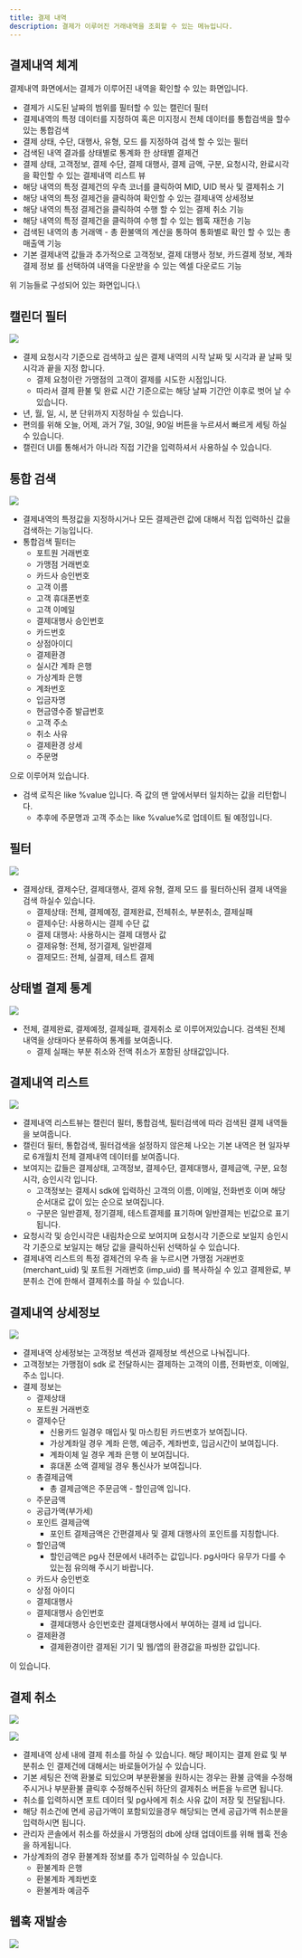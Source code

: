```yaml
---
title: 결제 내역
description: 결제가 이루어진 거래내역을 조회할 수 있는 메뉴입니다.
---
```


## 결제내역 체계

결제내역 화면에서는 결제가 이루어진 내역을 확인할 수 있는 화면입니다.

- 결제가 시도된 날짜의 범위를 필터할 수 있는 캘린더 필터
- 결제내역의 특정 데이터를 지정하여 혹은 미지정시 전체 데이터를 통합검색을 할수 있는 통합검색
- 결제 상태, 수단, 대행사, 유형, 모드 를 지정하여 검색 할 수 있는 필터
- 검색된 내역 결과를 상태별로 통계화 한 상태별 결제건
- 결제 상태, 고객정보, 결제 수단, 결제 대행사, 결제 금액, 구분, 요청시각, 완료시각을 확인할 수 있는 결제내역 리스트 뷰
- 해당 내역의 특정 결제건의 우측 코너를 클릭하여 MID, UID 복사 및 결제취소 기
- 해당 내역의 특정 결제건을 클릭하여 확인할 수 있는 결제내역 상세정보
- 해당 내역의 특정 결제건을 클릭하여 수행 할 수 있는 결제 취소 기능
- 해당 내역의 특정 결제건을 클릭하여 수행 할 수 있는 웹훅 재전송 기능
- 검색된 내역의 총 거래액 - 총 환불액의 계산을 통하여 통화별로 확인 할 수 있는 총 매출액 기능
- 기본 결제내역 값들과 추가적으로 고객정보, 결제 대행사 정보, 카드결제 정보, 계좌결제 정보 를 선택하여 내역을 다운받을 수 있는 엑셀 다운로드 기능

위 기능들로 구성되어 있는 화면입니다.\\

## 캘린더 필터

![](</gitbook-assets/ko/Screen Shot 2022-06-20 at 5.23.19 PM.png>)

- 결제 요청시각 기준으로 검색하고 싶은 결제 내역의 시작 날짜 및 시각과 끝 날짜 및 시각과 끝을 지정 합니다.
  - 결제 요청이란 가맹점의 고객이 결제를 시도한 시점입니다.
  - 따라서 결제 환불 및 완료 시간 기준으로는 해당 날짜 기간안 이후로 벗어 날 수 있습니다.
- 년, 월, 일, 시, 분 단위까지 지정하실 수 있습니다.
- 편의를 위해 오늘, 어제, 과거 7일, 30일, 90일 버튼을 누르셔서 빠르게 세팅 하실 수 있습니다.
- 캘린더 UI를 통해서가 아니라 직접 기간을 입력하셔서 사용하실 수 있습니다.

## 통합 검색

![](</gitbook-assets/ko/Screen Shot 2022-06-20 at 5.36.36 PM.png>)

- 결제내역의 특정값을 지정하시거나 모든 결제관련 값에 대해서 직접 입력하신 값을 검색하는 기능입니다.
- 통합검색 필터는
  - 포트원 거래번호
  - 가맹점 거래번호
  - 카드사 승인번호
  - 고객 이름
  - 고객 휴대폰번호
  - 고객 이메일
  - 결제대행사 승인번호
  - 카드번호
  - 상점아이디
  - 결제환경
  - 실시간 계좌 은행
  - 가상계좌 은행
  - 계좌번호
  - 입금자명
  - 현금영수증 발급번호
  - 고객 주소
  - 취소 사유
  - 결제환경 상세
  - 주문명

으로 이루어져 있습니다.

- 검색 로직은 like %value 입니다. 즉 값의 맨 앞에서부터 일치하는 값을 리턴합니다.
  - 추후에 주문명과 고객 주소는 like %value%로 업데이트 될 예정입니다.

## 필터

![](</gitbook-assets/ko/Screen Shot 2022-06-20 at 6.27.42 PM.png>)

- 결제상태, 결제수단, 결제대행사, 결제 유형, 결제 모드 를 필터하신뒤 결제 내역을 검색 하실수 있습니다.
  - 결제상태: 전체, 결제예정, 결제완료, 전체취소, 부분취소, 결제실패
  - 결제수단: 사용하시는 결제 수단 값
  - 결제 대행사: 사용하시는 결제 대행사 값
  - 결제유형: 전체, 정기결제, 일반결제
  - 결제모드: 전체, 실결제, 테스트 결제

## 상태별 결제 통계

![](</gitbook-assets/ko/Screen Shot 2022-06-20 at 6.37.46 PM.png>)

- 전체, 결제완료, 결제예정, 결제실패, 결제취소 로 이루어져있습니다. 검색된 전체 내역을 상태마다 분류하여 통계를 보여줍니다.
  - 결제 실패는 부분 취소와 전액 취소가 포함된 상태값입니다.

## 결제내역 리스트

![](</gitbook-assets/ko/image (277).png>)

- 결제내역 리스트뷰는 캘린더 필터, 통합검색, 필터검색에 따라 검색된 결제 내역들을 보여줍니다.
- 캘린더 필터, 통합검색, 필터검색을 설정하지 않은체 나오는 기본 내역은 현 일자부로 6개월치 전체 결제내역 데이터를 보여줍니다.
- 보여지는 값들은 결제상태, 고객정보, 결제수단, 결제대행사, 결제금액, 구분, 요청시각, 승인시각 입니다.
  - 고객정보는 결제시 sdk에 입력하신 고객의 이름, 이메일, 전화번호 이며 해당 순서대로 값이 있는 순으로 보여집니다.
  - 구분은 일반결제, 정기결제, 테스트결제를 표기하며 일반결제는 빈값으로 표기됩니다.
- 요청시각 및 승인시각은 내림차순으로 보여지며 요청시각 기준으로 보일지 승인시각 기준으로 보일지는 해당 값을 클릭하신뒤 선택하실 수 있습니다.
- 결제내역 리스트의 특정 결제건의 우측 을 누르시면 가맹점 거래번호(merchant\_uid) 및 포트원 거래번호 (imp\_uid) 를 복사하실 수 있고 결제완료, 부분취소 건에 한해서 결제취소를 하실 수 있습니다.

## 결제내역 상세정보

![](</gitbook-assets/ko/Screen Shot 2022-06-20 at 7.06.01 PM.png>)

- 결제내역 상세정보는 고객정보 섹션과 결제정보 섹션으로 나눠집니다.
- 고객정보는 가맹점이 sdk 로 전달하시는 결제하는 고객의 이름, 전화번호, 이메일, 주소 입니다.
- 결제 정보는
  - 결제상태
  - 포트원 거래번호
  - 결제수단
    - 신용카드 일경우 매입사 및 마스킹된 카드번호가 보여집니다.
    - 가상계좌일 경우 계좌 은행, 예금주, 계좌번호, 입금시간이 보여집니다.
    - 계좌이체 일 경우 계좌 은행 이 보여집니다.
    - 휴대폰 소액 결제일 경우 통신사가 보여집니다.
  - 총결제금액
    - 총 결제금액은 주문금액 - 할인금액 입니다.
  - 주문금액
  - 공급가액(부가세)
  - 포인트 결제금액
    - 포인트 결제금액은 간편결제사 및 결제 대행사의 포인트를 지칭합니다.
  - 할인금액
    - 할인금액은 pg사 전문에서 내려주는 값입니다. pg사마다 유무가 다를 수 있는점 유의해 주시기 바랍니다.
  - 카드사 승인번호
  - 상점 아이디
  - 결제대행사
  - 결제대행사 승인번호
    - 결제대행사 승인번호란 결제대행사에서 부여하는 결제 id 입니다.
  - 결제환경
    - 결제환경이란 결제된 기기 및 웹/앱의 환경값을 파씽한 값입니다.

이 있습니다.

## 결제 취소

![](</gitbook-assets/ko/Screen Shot 2022-06-20 at 8.28.25 PM.png>)

![](</gitbook-assets/ko/Screen Shot 2022-06-20 at 8.28.37 PM (1).png>)

- 결제내역 상세 내에 결제 취소를 하실 수 있습니다. 해당 페이지는 결제 완료 및 부분취소 인 결제건에 대해서는 바로들어가실 수 있습니다.
- 기본 세팅은 전액 환불로 되있으며 부분환불을 원하시는 경우는 환불 금액을 수정해주시거나 부분환불 클릭후 수정해주신뒤 하단의 결제취소 버튼을 누르면 됩니다.
- 취소를 입력하시면 포트 데이터 및 pg사에게 취소 사유 값이 저장 및 전달됩니다.
- 해당 취소건에 면세 공급가액이 포함되있을경우 해당되는 면세 공급가액 취소분을 입력하시면 됩니다.
- 관리자 콘솔에서 취소를 하셨을시 가맹점의 db에 상태 업데이트를 위해 웹훅 전송을 하게됩니다.
- 가상계좌의 경우 환불계좌 정보를 추가 입력하실 수 있습니다.
  - 환불계좌 은행
  - 환불계좌 계좌번호
  - 환불계좌 예금주

## 웹훅 재발송

![](</gitbook-assets/ko/Screen Shot 2022-06-20 at 8.44.01 PM.png>)
